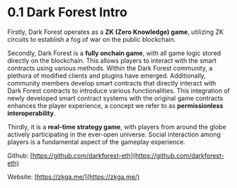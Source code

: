 # 0.1 Dark Forest Intro

Firstly, Dark Forest operates as a **ZK (Zero Knowledge) game**, utilizing ZK circuits to establish a fog of war on the public blockchain. 

Secondly, Dark Forest is a **fully onchain game**, with all game logic stored directly on the blockchain. This allows players to interact with the smart contracts using various methods. 
Within the Dark Forest community, a plethora of modified clients and plugins have emerged. Additionally, community members develop smart contracts that directly interact with Dark Forest contracts to introduce various functionalities. This integration of newly developed smart contract systems with the original game contracts enhances the player experience, a concept we refer to as **permissionless interoperability**.

Thirdly, it is a **real-time strategy game**, with players from around the globe actively participating in the ever-open universe. Social interaction among players is a fundamental aspect of the gameplay experience.

Github: [https://github.com/darkforest-eth](https://github.com/darkforest-eth)

Website: [https://zkga.me/](https://zkga.me/)
